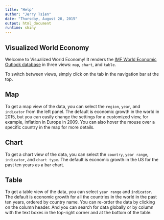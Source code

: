 ```yaml
---
title: "Help"
author: "Jerry Tsien"
date: "Thursday, August 20, 2015"
output: html_document
runtime: shiny
---
```


## Visualized World Economy  

Welcome to Visualized World Economy! It renders the [IMF World Economic Outlook database](http://www.imf.org/external/pubs/ft/weo/2015/01/weodata/download.aspx) in three views: `map`, `chart`, and `table`.  

To switch between views, simply click on the tab in the navigation bar at the top.  

## Map

To get a map view of the data, you can select the `region`, `year`, and `indicator` from the left panel. The default is economic growth in the world in 2015, but you can easily change the settings for a customized view, for example, inflation in Europe in 2009. You can also hover the mouse over a specific country in the map for more details.  

## Chart

To get a chart view of the data, you can select the `country`, `year range`, `indicator`, and `chart type`. The default is economic growth in the US for the past ten years as a bar chart.  

## Table

To get a table view of the data, you can select `year range` and `indicator`. The default is economic growth for all the countries in the world in the past ten years, ordered by country name. You can re-order the data by clicking on the column header. And you can search for data globally or by column with the text boxes in the top-right corner and at the bottom of the table.  
